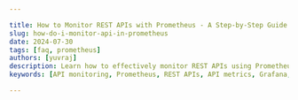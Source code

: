 ```yaml
---

title: How to Monitor REST APIs with Prometheus - A Step-by-Step Guide
slug: how-do-i-monitor-api-in-prometheus
date: 2024-07-30
tags: [faq, prometheus]
authors: [yuvraj]
description: Learn how to effectively monitor REST APIs using Prometheus. This comprehensive guide covers setup, instrumentation, health checks, and advanced techniques.
keywords: [API monitoring, Prometheus, REST APIs, API metrics, Grafana, health checks, API performance]

---
```


<head>
<script
  type="application/ld+json"
  dangerouslySetInnerHTML={{ __html: JSON.stringify({
    "@context": "https://schema.org",
    "@type": "TechArticle",
    "headline": "How to Monitor REST APIs with Prometheus - A Step-by-Step Guide",
    "alternativeHeadline": "A Comprehensive Guide to Monitoring REST APIs with Prometheus",
    "author": {
      "@type": "Person",
      "name": "Yuvraj"
    },
    "publisher": {
      "@type": "Organization",
      "name": "SigNoz",
      "logo": {
        "@type": "ImageObject",
        "url": "https://signoz.io/img/SigNozLogo-orange.svg"
      }
    },
    "datePublished": "2024-07-30T00:00:00Z",
    "dateModified": "2024-07-30T00:00:00Z",
    "mainEntityOfPage": {
      "@type": "WebPage",
      "@id": "https://signoz.io/guides/how-do-i-monitor-api-in-prometheus/"
    },
    "description": "Learn how to effectively monitor REST APIs using Prometheus. This comprehensive guide covers setup, instrumentation, health checks, and advanced techniques.",
    "keywords": "API monitoring, Prometheus, REST APIs, API metrics, Grafana, health checks, API performance",
    "articleSection": "Technology",
    "inLanguage": "en",
    "isPartOf": {
      "@type": "Blog",
      "name": "SigNoz Blog",
      "url": "https://signoz.io/blog/"
    },
    "about": [
      {
        "@type": "Thing",
        "name": "API Monitoring",
        "description": "The process of tracking and analyzing the performance of APIs to ensure they are running optimally."
      },
      {
        "@type": "Thing",
        "name": "Prometheus",
        "description": "An open-source monitoring and alerting toolkit designed for reliability and scalability."
      },
      {
        "@type": "Thing",
        "name": "REST APIs",
        "description": "Application programming interfaces that use HTTP requests to GET, PUT, POST, and DELETE data."
      },
      {
        "@type": "Thing",
        "name": "API Metrics",
        "description": "Key performance indicators that provide insights into API performance, including request rate, response time, and error rate."
      }
    ],
    "mentions": [
      {
        "@type": "SoftwareApplication",
        "name": "Prometheus",
        "applicationCategory": "Monitoring Tool"
      },
      {
        "@type": "SoftwareApplication",
        "name": "SigNoz",
        "applicationCategory": "Observability Platform"
      },
      {
        "@type": "SoftwareApplication",
        "name": "Grafana",
        "applicationCategory": "Visualization Tool"
      }
    ],
    "mainEntity": {
      "@type": "FAQPage",
      "mainEntity": [
        {
          "@type": "Question",
          "name": "What are the key metrics to monitor for REST APIs?",
          "acceptedAnswer": {
            "@type": "Answer",
            "text": "Key metrics include request rate, response time, error rate, and resource utilization. These provide a comprehensive view of your API's performance and health."
          }
        },
        {
          "@type": "Question",
          "name": "How often should Prometheus scrape API metrics?",
          "acceptedAnswer": {
            "@type": "Answer",
            "text": "The optimal scrape interval depends on your specific needs. A common practice is to start with 15-30 seconds and adjust based on your API's traffic and performance characteristics."
          }
        },
        {
          "@type": "Question",
          "name": "Can Prometheus monitor APIs across different environments?",
          "acceptedAnswer": {
            "@type": "Answer",
            "text": "Yes, Prometheus can monitor APIs in various environments — development, staging, and production. Configure separate scrape jobs for each environment in your Prometheus configuration."
          }
        },
        {
          "@type": "Question",
          "name": "How do I set up alerts for API issues in Prometheus?",
          "acceptedAnswer": {
            "@type": "Answer",
            "text": "Define alert rules in Prometheus using PromQL expressions. Specify conditions that trigger alerts, such as high error rates or slow response times. Use Alertmanager to route these alerts to appropriate notification channels."
          }
        }
      ]
    },
    "tutorial": {
      "@type": "HowTo",
      "name": "Monitoring REST APIs with Prometheus",
      "step": [
        {
          "@type": "HowToStep",
          "name": "Install Prometheus",
          "text": "Download the latest release from the Prometheus website, extract the files, and navigate to the Prometheus directory."
        },
        {
          "@type": "HowToStep",
          "name": "Configure Prometheus",
          "text": "Create a prometheus.yml file with your API's configuration and set the scrape interval to 15 seconds."
        },
        {
          "@type": "HowToStep",
          "name": "Start Prometheus",
          "text": "Run the command './prometheus --config.file=prometheus.yml' to start Prometheus."
        },
        {
          "@type": "HowToStep",
          "name": "Integrate with your API",
          "text": "Modify your API code to expose a /metrics endpoint that Prometheus can scrape."
        },
        {
          "@type": "HowToStep",
          "name": "Add Prometheus client library",
          "text": "Install the appropriate library for your programming language, e.g., 'pip install prometheus_client' for Python."
        },
        {
          "@type": "HowToStep",
          "name": "Define custom metrics",
          "text": "Create metrics relevant to your API, such as request count and request latency."
        },
        {
          "@type": "HowToStep",
          "name": "Expose metrics endpoint",
          "text": "Set up a route in your API to expose the metrics."
        },
        {
          "@type": "HowToStep",
          "name": "Use metrics in your code",
          "text": "Instrument your API endpoints with the defined metrics."
        },
        {
          "@type": "HowToStep",
          "name": "Create a health check endpoint",
          "text": "Add a /health route to your API that returns the overall status."
        },
        {
          "@type": "HowToStep",
          "name": "Configure Prometheus to monitor health",
          "text": "Add the health check to your prometheus.yml file."
        },
        {
          "@type": "HowToStep",
          "name": "Set up alerting",
          "text": "Create an alert rule in Prometheus to notify you of failed health checks."
        },
        {
          "@type": "HowToStep",
          "name": "Install Grafana",
          "text": "Follow the instructions on the Grafana website to install Grafana."
        },
        {
          "@type": "HowToStep",
          "name": "Configure Prometheus data source",
          "text": "In Grafana, add Prometheus as a new data source and enter your Prometheus server URL."
        },
        {
          "@type": "HowToStep",
          "name": "Create API monitoring dashboard",
          "text": "Create a new dashboard in Grafana and add panels for key metrics like request rate, latency, and error rate."
        }
      ]
    }
  }) }}
/>
</head>

Monitoring REST APIs with Prometheus is essential for maintaining high-performance, reliable web services. This guide walks you through the process of setting up Prometheus, instrumenting your API, and implementing advanced monitoring techniques. You'll learn how to track key metrics, set up health checks, and visualize your data for optimal API performance.

## Understanding API Monitoring with Prometheus

REST APIs form the backbone of modern web applications, enabling seamless communication between different software components. Prometheus, an open-source monitoring and alerting toolkit, offers powerful capabilities for tracking API performance and health.

Here's why Prometheus is an excellent choice for API monitoring:

1. **Scalability**: Prometheus handles large volumes of data efficiently.
2. **Flexibility**: It supports various data collection methods and integrations.
3. **Rich query language**: PromQL allows for complex data analysis.
4. **Built-in alerting**: Set up notifications for critical issues.

When monitoring REST APIs, focus on these key metrics:

- **Request rate**: The number of API calls per second.
- **Response time**: How long it takes to process requests.
- **Error rate**: The percentage of failed requests.
- **Resource utilization**: CPU, memory, and network usage.

## Setting Up Prometheus for API Monitoring

To start monitoring your API with Prometheus, follow these steps:

1. **Install Prometheus**:
    - Download the latest release from the [Prometheus website](https://prometheus.io/download/).
    - Extract the files and navigate to the Prometheus directory.
2. **Configure Prometheus**:
Create a `prometheus.yml` file with the following content:
    
    ```yaml
    global:
      scrape_interval: 15s
    
    scrape_configs:
      - job_name: 'api'
        static_configs:
          - targets: ['localhost:8080']
    
    ```
    
    This configuration tells Prometheus to scrape metrics from your API every 15 seconds.
    
3. **Start Prometheus**:
Run the following command:
    
    ```
    ./prometheus --config.file=prometheus.yml
    
    ```
    
4. **Integrate with your API**:
Modify your API code to expose a `/metrics` endpoint that Prometheus can scrape.

## Instrumenting Your API for Prometheus

To collect meaningful data, you need to instrument your API code:

1. **Add Prometheus client library**:
Install the appropriate library for your programming language. For example, in Python:
    
    ```
    pip install prometheus_client
    
    ```
    
2. **Define custom metrics**:
Create metrics that are relevant to your API:
    
    ```python
    from prometheus_client import Counter, Histogram
    
    REQUEST_COUNT = Counter('api_requests_total', 'Total API requests')
    REQUEST_LATENCY = Histogram('api_request_latency_seconds', 'API request latency')
    
    ```
    
3. **Expose metrics endpoint**:
Set up a route in your API to expose the metrics:
    
    ```python
    from prometheus_client import generate_latest
    
    @app.route('/metrics')
    def metrics():
        return generate_latest()
    
    ```
    
4. **Use metrics in your code**:
Instrument your API endpoints:
    
    ```python
    @app.route('/api/data')
    @REQUEST_LATENCY.time()
    def get_data():
        REQUEST_COUNT.inc()
        # Your API logic here
    
    ```
    

## Implementing API Health Checks with Prometheus

Health checks ensure your API is functioning correctly. Here's how to set them up:

1. **Create a health check endpoint**:
Add a `/health` route to your API that returns the overall status.
2. **Configure Prometheus to monitor health**:
Add the health check to your `prometheus.yml`:
    
    ```yaml
    scrape_configs:
      - job_name: 'api_health'
        metrics_path: '/health'
        static_configs:
          - targets: ['localhost:8080']
    
    ```
    
3. **Set up alerting**:
Create an alert rule in Prometheus to notify you of failed health checks:
    
    ```yaml
    groups:
    - name: api_alerts
      rules:
      - alert: APIHealthCheckFailed
        expr: up{job="api_health"} == 0
        for: 5m
        labels:
          severity: critical
        annotations:
          summary: "API health check failed"
          description: "The API health check has been failing for 5 minutes."
    
    ```
    

## Advanced API Monitoring Techniques

Take your [API monitoring](https://signoz.io/blog/api-monitoring-complete-guide/) to the next level with these advanced techniques:

1. **Use Prometheus exporters**: Implement custom exporters for specific API metrics not covered by standard instrumentation.
2. **Monitor rate limiting**: Track rate limit usage to prevent API abuse and ensure fair resource allocation.
3. **Implement error tracking**: Create custom metrics to monitor specific error types and their frequencies.
4. **Analyze API usage patterns**: Use PromQL to identify trends in API usage over time, helping you optimize performance and plan for scaling.

## Visualizing API Metrics with Grafana

Grafana enhances your monitoring setup by providing powerful visualization capabilities:

1. **Install Grafana**: Follow the instructions on the [Grafana website](https://grafana.com/docs/grafana/latest/installation/).
2. **Configure Prometheus data source**:
    - In Grafana, go to Configuration > Data Sources.
    - Add Prometheus as a new data source.
    - Enter your Prometheus server URL.
3. **Create API monitoring dashboard**:
    - Create a new dashboard.
    - Add panels for key metrics like request rate, latency, and error rate.
    - Use PromQL queries to fetch and display data.
4. **Design effective dashboards**:
    - Group related metrics together.
    - Use appropriate visualization types (graphs, gauges, tables).
    - Set up alerting thresholds directly in Grafana.

## SigNoz: A Comprehensive Alternative

While Grafana and Prometheus are powerful tools, SigNoz offers a more integrated solution for monitoring and visualization. SigNoz provides:

- Built-in dashboards for common metrics
- Easy setup and configuration
- Advanced querying capabilities
- Unified platform for metrics, traces, and logs

To get started with [SigNoz](https://signoz.io/docs/introduction/):

<GetStartedSigNoz />

SigNoz simplifies the process of querying and visualizing label values, making it an excellent choice for teams looking for a comprehensive monitoring solution.

## Key Takeaways

- Prometheus offers powerful capabilities for monitoring REST APIs.
- Proper instrumentation is crucial for collecting meaningful metrics.
- Health checks help ensure API reliability and availability.
- Advanced techniques like custom exporters and error tracking enhance monitoring.
- Grafana provides rich visualization options for your API metrics.

## FAQs

### What are the key metrics to monitor for REST APIs?

Key metrics include request rate, response time, error rate, and resource utilization. These provide a comprehensive view of your API's performance and health.

### How often should Prometheus scrape API metrics?

The optimal scrape interval depends on your specific needs. A common practice is to start with 15-30 seconds and adjust based on your API's traffic and performance characteristics.

### Can Prometheus monitor APIs across different environments?

Yes, Prometheus can monitor APIs in various environments — development, staging, and production. Configure separate scrape jobs for each environment in your [Prometheus configuration](https://signoz.io/guides/what-is-prometheus-target/).

### How do I set up alerts for API issues in Prometheus?

Define alert rules in Prometheus using PromQL expressions. Specify conditions that trigger alerts, such as high error rates or slow response times. Use Alertmanager to route these alerts to appropriate notification channels.
